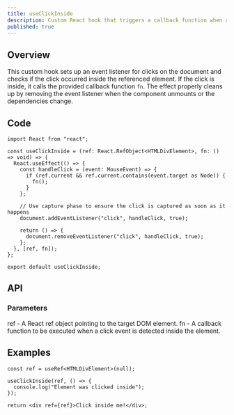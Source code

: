 ```yaml
---
title: useClickInside
description: Custom React hook that triggers a callback function when a click event occurs inside a specified DOM element.
published: true
---
```


## Overview

This custom hook sets up an event listener for clicks on the document and checks if the click occurred inside the referenced element.
If the click is inside, it calls the provided callback function `fn`.
The effect properly cleans up by removing the event listener when the component unmounts or the dependencies change.

## Code

```tsx
import React from "react";

const useClickInside = (ref: React.RefObject<HTMLDivElement>, fn: () => void) => {
  React.useEffect(() => {
    const handleClick = (event: MouseEvent) => {
      if (ref.current && ref.current.contains(event.target as Node)) {
        fn();
      }
    };

    // Use capture phase to ensure the click is captured as soon as it happens
    document.addEventListener("click", handleClick, true);

    return () => {
      document.removeEventListener("click", handleClick, true);
    };
  }, [ref, fn]);
};

export default useClickInside;
```

## API

### Parameters

ref - A React ref object pointing to the target DOM element.
fn - A callback function to be executed when a click event is detected inside the element.

## Examples

```tsx
const ref = useRef<HTMLDivElement>(null);

useClickInside(ref, () => {
  console.log("Element was clicked inside");
});

return <div ref={ref}>Click inside me!</div>;
```

